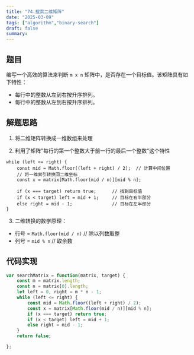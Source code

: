```yaml
---
title: "74.搜索二维矩阵"
date: "2025-03-09"
tags: ["algorithm","binary-search"]
draft: false
summary:
---
```


## 题目

编写一个高效的算法来判断 `m x n` 矩阵中，是否存在一个目标值。该矩阵具有如下特性：

- 每行中的整数从左到右按升序排列。
- 每行中的整数从左到右按升序排列。



## 解题思路

1. 将二维矩阵转换成一维数组来处理

2. 利用了矩阵"每行的第一个整数大于前一行的最后一个整数"这个特性
```
while (left <= right) {
    const mid = Math.floor((left + right) / 2);  // 计算中间位置
    // 将一维索引转换回二维坐标
    const x = matrix[Math.floor(mid / n)][mid % n];
    
    if (x === target) return true;      // 找到目标值
    if (x < target) left = mid + 1;     // 目标在右半部分
    else right = mid - 1;               // 目标在左半部分
}
```

3. 二维转换的数学原理：

- 行号 = `Math.floor(mid / n)`  // 除以列数取整
- 列号 = `mid % n`  // 取余数



## 代码实现

```js
var searchMatrix = function(matrix, target) {
    const m = matrix.length;
    const n = matrix[0].length;
    let left = 0, right = m * n - 1;
    while (left <= right) {
        const mid = Math.floor((left + right) / 2);
        const x = matrix[Math.floor(mid / n)][mid % n];
        if (x === target) return true;
        if (x < target) left = mid + 1;
        else right = mid - 1;
    }
    return false;                   

};

```     


